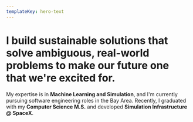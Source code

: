 ```yaml
---
templateKey: hero-text
---
```


# I build sustainable solutions that solve ambiguous, real-world problems to make our future one that we're excited for.

My expertise is in **Machine Learning and Simulation**, and I'm currently pursuing software engineering roles in the Bay Area. Recently, I graduated with my **Computer Science M.S.** and developed **Simulation Infrastructure @ SpaceX**.